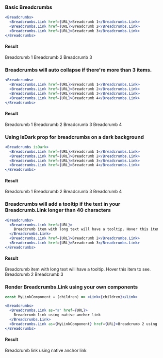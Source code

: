 
<Description markdown={Readme} />

### Basic Breadcrumbs

```jsx
<Breadcrumbs>
  <Breadcrumbs.Link href={URL}>Breadcrumb 1</Breadcrumbs.Link>
  <Breadcrumbs.Link href={URL}>Breadcrumb 2</Breadcrumbs.Link>
  <Breadcrumbs.Link href={URL}>Breadcrumb 3</Breadcrumbs.Link>
</Breadcrumbs>
```

#### Result

<Preview>
  <Breadcrumbs>
    <Breadcrumbs.Link>Breadcrumb 1</Breadcrumbs.Link>
    <Breadcrumbs.Link>Breadcrumb 2</Breadcrumbs.Link>
    <Breadcrumbs.Link>Breadcrumb 3</Breadcrumbs.Link>
  </Breadcrumbs>
</Preview>

### Breadcrumbs will auto collapse if there're more than 3 items.

```jsx
<Breadcrumbs>
  <Breadcrumbs.Link href={URL}>Breadcrumb 1</Breadcrumbs.Link>
  <Breadcrumbs.Link href={URL}>Breadcrumb 2</Breadcrumbs.Link>
  <Breadcrumbs.Link href={URL}>Breadcrumb 3</Breadcrumbs.Link>
  <Breadcrumbs.Link href={URL}>Breadcrumb 4</Breadcrumbs.Link>
</Breadcrumbs>
```

#### Result

<Preview>
  <Breadcrumbs>
    <Breadcrumbs.Link>Breadcrumb 1</Breadcrumbs.Link>
    <Breadcrumbs.Link>Breadcrumb 2</Breadcrumbs.Link>
    <Breadcrumbs.Link>Breadcrumb 3</Breadcrumbs.Link>
    <Breadcrumbs.Link>Breadcrumb 4</Breadcrumbs.Link>
  </Breadcrumbs>
</Preview>

### Using isDark prop for breadcrumbs on a dark background

```jsx
<Breadcrumbs isDark>
  <Breadcrumbs.Link href={URL}>Breadcrumb 1</Breadcrumbs.Link>
  <Breadcrumbs.Link href={URL}>Breadcrumb 2</Breadcrumbs.Link>
  <Breadcrumbs.Link href={URL}>Breadcrumb 3</Breadcrumbs.Link>
  <Breadcrumbs.Link href={URL}>Breadcrumb 4</Breadcrumbs.Link>
</Breadcrumbs>
```

#### Result

<Preview>
  <div style={{ padding: "16px", background: "#3f3d3c" }}>
    <Breadcrumbs isDark>
      <Breadcrumbs.Link>Breadcrumb 1</Breadcrumbs.Link>
      <Breadcrumbs.Link>Breadcrumb 2</Breadcrumbs.Link>
      <Breadcrumbs.Link>Breadcrumb 3</Breadcrumbs.Link>
      <Breadcrumbs.Link>Breadcrumb 4</Breadcrumbs.Link>
    </Breadcrumbs>
  </div>
</Preview>

### Breadcrumbs will add a tooltip if the text in your Breadcrumb.Link longer than 40 characters

```jsx
<Breadcrumbs>
  <Breadcrumbs.Link href={URL}>
    Breadcrumb item with long text will have a tooltip. Hover this item to see.
  </Breadcrumbs.Link>
  <Breadcrumbs.Link href={URL}>Breadcrumb 2</Breadcrumbs.Link>
  <Breadcrumbs.Link href={URL}>Breadcrumb 3</Breadcrumbs.Link>
</Breadcrumbs>
```

#### Result

<Preview>
  <Breadcrumbs>
    <Breadcrumbs.Link>Breadcrumb item with long text will have a tooltip. Hover this item to see.</Breadcrumbs.Link>
    <Breadcrumbs.Link>Breadcrumb 2</Breadcrumbs.Link>
    <Breadcrumbs.Link>Breadcrumb 3</Breadcrumbs.Link>
  </Breadcrumbs>
</Preview>

### Render Breadcrumbs.Link using your own components

```jsx
const MyLinkComponent = (children) => <Link>{children}</Link>

<Breadcrumbs>
  <Breadcrumbs.Link as="a" href={URL}>
    Breadcrumb link using native anchor link
  </Breadcrumbs.Link>
  <Breadcrumbs.Link as={MyLinkComponent} href={URL}>Breadcrumb 2 using MyLinkComponent</Breadcrumbs.Link>
</Breadcrumbs>
```

#### Result

<Preview>
  <Breadcrumbs>
    <Breadcrumbs.Link as="a" href={URL}>
      Breadcrumb link using native anchor link
    </Breadcrumbs.Link>
  </Breadcrumbs>
</Preview>
